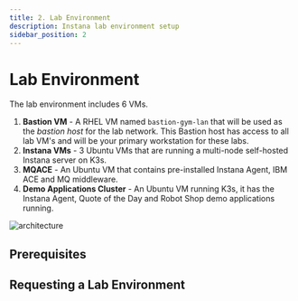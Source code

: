 ```yaml
---
title: 2. Lab Environment
description: Instana lab environment setup
sidebar_position: 2
---
```



# Lab Environment

The lab environment includes 6 VMs.

1. **Bastion VM** - A RHEL VM named `bastion-gym-lan` that will be used as the
   _bastion host_ for the lab network. This Bastion host has access to all lab
   VM's and will be your primary workstation for these labs.
2. **Instana VMs** - 3 Ubuntu VMs that are running a multi-node self-hosted
   Instana server on K3s.
3. **MQACE** - An Ubuntu VM that contains pre-installed Instana Agent, IBM ACE
   and MQ middleware.
4. **Demo Applications Cluster** - An Ubuntu VM running K3s, it has the Instana
   Agent, Quote of the Day and Robot Shop demo applications running.

![architecture](images/architecture.png)

## Prerequisites

<CreateIbmId />

<LicenseInfo />

## Requesting a Lab Environment

<RequestingLabEnvironment
   environmentName="Jam-in-a-Box: Instana - Administer"
   environmentUrl="https://techzone.ibm.com/my/reservations/create/67f372f65dfdb1d3837cd84b"
/>
